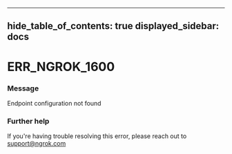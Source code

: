 

---
hide_table_of_contents: true
displayed_sidebar: docs
---


# ERR_NGROK_1600

### Message
Endpoint configuration not found

<ErrorDetails />



### Further help
If you're having trouble resolving this error, please reach out to [support@ngrok.com](mailto:support@ngrok.com?subject=Help%20with%20ERR_NGROK_1600)


